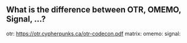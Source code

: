 == What is the difference between OTR, OMEMO, Signal, ...? ==

otr: https://otr.cypherpunks.ca/otr-codecon.pdf
matrix:
omemo:
signal: